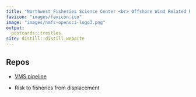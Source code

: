 ```yaml
---
title: "Northwest Fisheries Science Center <br> Offshore Wind Related Repos"
favicon: "images/favicon.ico"
image: "images/nmfs-opensci-logo3.png"
output:
  postcards::trestles
site: distill::distill_website
---
```


## Repos

* [VMS pipeline](https://github.com/noaa-nwfsc/VMS-pipeline)


* Risk to fisheries from displacement





